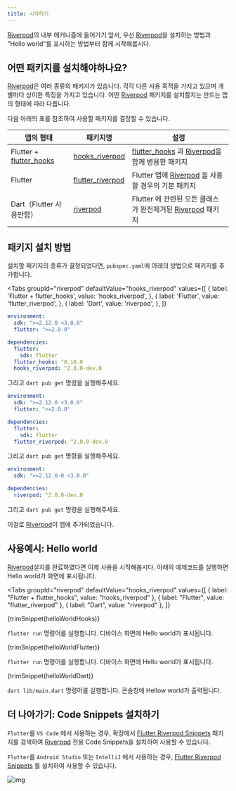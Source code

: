```yaml
---
title: 시작하기
---
```



[Riverpod]의 내부 메커니즘에 들어가기 앞서, 우선 [Riverpod]을 설치하는 방법과 
"Hello world"를 표시하는 방법부터 함께 시작해봅시다. 

## 어떤 패키지를 설치해야하나요? 

[Riverpod]은 여러 종류의 패키지가 있습니다. 각각 다른 사용 목적을 가지고 있으며 개별마다 상이한 특징을 가지고 있습니다.
어떤 [Riverpod] 패키지를 설치할지는 만드는 앱의 형태에 따라 다릅니다.

다음 아래의 표를 참조하여 사용할 패키지를 결정할 수 있습니다.

| 앱의 형태                      | 패키지명                                                                           | 설정                                                       |
| ----------------------------- | ---------------------------------------------------------------------------------- | -------------------------------------------------------   |
| Flutter + [flutter_hooks]     | [hooks_riverpod]                                                                   | [flutter_hooks] 과 [Riverpod]을 함께 병용한 패키지          |
| Flutter                       | [flutter_riverpod]                                                                 | Flutter 앱에 [Riverpod] 을 사용할 경우의 기본 패키지         |
| Dart（Flutter 사용안함）       | [riverpod](https://github.com/rrousselGit/river_pod/tree/master/packages/riverpod) | Flutter 에 관련된 모든 클래스가 완전제거된  [Riverpod] 패키지 |

## 패키지 설치 방법

설치할 패키지의 종류가 결정되었다면, `pubspec.yaml`에 아래의 방법으로 패키지를 추가합니다.

<Tabs
  groupId="riverpod"
  defaultValue="hooks_riverpod"
  values={[
    { label: 'Flutter + flutter_hooks', value: 'hooks_riverpod', },
    { label: 'Flutter', value: 'flutter_riverpod', },
    { label: 'Dart', value: 'riverpod', },
  ]}
>
<TabItem value="hooks_riverpod">

```yaml title="pubspec.yaml"
environment:
  sdk: ">=2.12.0 <3.0.0"
  flutter: ">=2.0.0"

dependencies:
  flutter:
    sdk: flutter
  flutter_hooks: ^0.18.0
  hooks_riverpod: ^2.0.0-dev.0
```

그리고  `dart pub get` 명령을 실행해주세요.

</TabItem>
<TabItem value="flutter_riverpod">

```yaml title="pubspec.yaml"
environment:
  sdk: ">=2.12.0 <3.0.0"
  flutter: ">=2.0.0"

dependencies:
  flutter:
    sdk: flutter
  flutter_riverpod: ^2.0.0-dev.0
```

그리고  `dart pub get` 명령을 실행해주세요.

</TabItem>
<TabItem value="riverpod">

```yaml title="pubspec.yaml"
environment:
  sdk: ">=2.12.0-0 <3.0.0"

dependencies:
  riverpod: ^2.0.0-dev.0
```

그리고  `dart pub get` 명령을 실행해주세요.

</TabItem>
</Tabs>

이걸로 [Riverpod]이 앱에 추가되었습니다.

## 사용예시: Hello world

[Riverpod]설치를 완료하였다면 이제 사용을 시작해봅시다. 
아래의 예제코드를 실행하면 Hello world가 화면에 표시됩니다. 


<Tabs
  groupId="riverpod"
  defaultValue="hooks_riverpod"
  values={[
    { label: "Flutter + flutter_hooks", value: "hooks_riverpod" },
    { label: "Flutter", value: "flutter_riverpod" },
    { label: "Dart", value: "riverpod" },
  ]}
>
<TabItem value="hooks_riverpod">

<CodeBlock title="lib/main.dart">{trimSnippet(helloWorldHooks)}</CodeBlock>

`flutter run` 명령어를 실행합니다.
디바이스 화면에 Hello world가 표시됩니다. 

</TabItem>
<TabItem value="flutter_riverpod">

<CodeBlock title="lib/main.dart">{trimSnippet(helloWorldFlutter)}</CodeBlock>

`flutter run` 명령어를 실행합니다.
디바이스 화면에 Hello world가 표시됩니다. 

</TabItem>
<TabItem value="riverpod">

<CodeBlock title="lib/main.dart">{trimSnippet(helloWorldDart)}</CodeBlock>

`dart lib/main.dart` 명령어를 실행합니다.
콘솔창에 Hellow world가 출력됩니다. 

</TabItem>
</Tabs>

## 더 나아가기: Code Snippets 설치하기

`Flutter`를 `VS Code` 에서 사용하는 경우, 확장에서
[Flutter Riverpod Snippets](https://marketplace.visualstudio.com/items?itemName=robert-brunhage.flutter-riverpod-snippets)
패키지를 검색하여 [Riverpod] 전용 Code Snippets을 설치하여 사용할 수 있습니다.

`Flutter`를 `Android Studio` 또는 `IntelliJ` 에서 사용하는 경우, 
[Flutter Riverpod Snippets](https://plugins.jetbrains.com/plugin/14641-flutter-riverpod-snippets)
를 설치하여 사용할 수 있습니다.

![img](/img/snippets/greetingProvider.gif)

[riverpod]: https://github.com/rrousselgit/river_pod
[hooks_riverpod]: https://pub.dev/packages/hooks_riverpod
[flutter_riverpod]: https://pub.dev/packages/flutter_riverpod
[flutter_hooks]: https://github.com/rrousselGit/flutter_hooks
